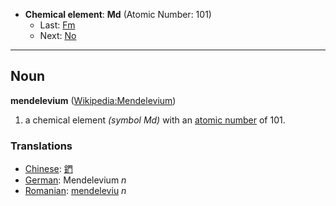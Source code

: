 *'''Chemical element''': '''Md''' (Atomic Number: 101)
**Last: [[Fermium|Fm]]
**Next: [[Nobelium|No]]
----
== Noun ==
'''mendelevium''' ([[en:Mendelevium|Wikipedia:Mendelevium]])

# a chemical element ''(symbol Md)'' with an [[atomic number]] of 101.

===Translations===
*[[Chinese]]: [[鍆]]
*[[German]]: Mendelevium ''n''
*[[Romanian]]: [[mendeleviu]] ''n''